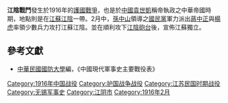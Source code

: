{{vfd|j|date=2022/06/26}}
{{Infobox Military Conflict|
campaign=|
image=|
caption=|
conflict=江陰戰鬥|
date=1916年2月|
place=[[中國|中國]][[江蘇|江蘇]][[江陰|江陰]]|
result=蔣中正成功奪得江蘇江陰砲台控制權|
combatant1=[[File:Flag_of_the_Empire_of_China_1915-1916.svg|border]][[袁世凱|袁世凱政府]]|
combatant2=[[File:Emblem_of_the_Kuomintang.svg|20px]][[國民黨|國民黨]]|
commander1=[[File:Flag_of_the_Empire_of_China_1915-1916.svg|border]][[馮玉祥|馮玉祥]]|
commander2=[[File:Emblem_of_the_Kuomintang.svg|20px]][[蔣中正|蔣中正]]<br>[[File:Emblem_of_the_Kuomintang.svg|20px]][[楊虎|楊虎]]|
strength1=|
strength2=|
casualties1=|
casualties2=|
}}
{{Campaignbox National Protection War}}

'''江陰戰鬥'''發生於1916年的[[護國戰爭|護國戰爭]]，也是於[[中國|中國]][[袁世凱|袁世凱]]稱帝執政之中華帝國時期，地點則是在[[江蘇|江蘇]][[江陰|江陰]]一帶。2月中，[[孫中山|孫中山]]領導之[[國民黨|國民黨]]軍力派出[[蔣中正|蔣中正]]與[[楊虎|楊虎]]率領少數兵力攻打江蘇江陰。並在順利攻下[[江陰砲台|江陰砲台]]後，宣佈江蘇獨立。

==參考文獻==
*[[中華民國|中華民國]][[國防大學_(臺灣)|國防大學]]編，《中國現代軍事史主要戰役表》
{{War-stub}}

[[Category:1916年中国战役|Category:1916年中国战役]]
[[Category:护国战争战役|Category:护国战争战役]]
[[Category:江苏民国时期战役|Category:江苏民国时期战役]]
[[Category:无锡军事史|Category:无锡军事史]]
[[Category:江阴市|Category:江阴市]]
[[Category:1916年2月|Category:1916年2月]]